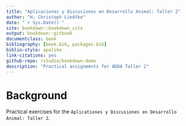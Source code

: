 ```yaml
--- 
title: "Aplicaciones y Discusiones en Desarrollo Animal: Taller 2"
author: "H. Christoph Liedtke"
date: "`r Sys.Date()`"
site: bookdown::bookdown_site
output: bookdown::gitbook
documentclass: book
bibliography: [book.bib, packages.bib]
biblio-style: apalike
link-citations: yes
github-repo: rstudio/bookdown-demo
description: "Practical assignments for ADDA Taller 2"
---
```


# Background

Practical exercises for the `Aplicationes y Discusiones en Desarrollo Animal: Taller 2`. 
